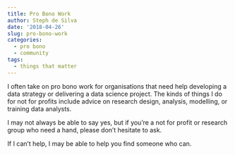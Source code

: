 ```yaml
---
title: Pro Bono Work
author: Steph de Silva
date: '2018-04-26'
slug: pro-bono-work
categories:
  - pro bono
  - community
tags:
  - things that matter
---
```


I often take on pro bono work for organisations that need help developing a data strategy or delivering a data science project. The kinds of things I do for not for profits include advice on research design, analysis, modelling, or training data analysts.

I may not always be able to say yes, but if you're a not for profit or research group who need a hand, please don't hesitate to ask. 

If I can't help, I may be able to help you find someone who can.